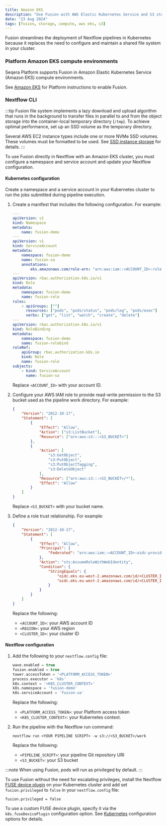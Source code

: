 ```yaml
---
title: Amazon EKS
description: "Use Fusion with AWS Elastic Kubernetes Service and S3 storage"
date: "23 Aug 2024"
tags: [fusion, storage, compute, aws eks, s3]
---
```


Fusion streamlines the deployment of Nextflow pipelines in Kubernetes because it replaces the need to configure
and maintain a shared file system in your cluster.

### Platform Amazon EKS compute environments 

Seqera Platform supports Fusion in Amazon Elastic Kubernetes Service (Amazon EKS) compute environments. 

See [Amazon EKS](https://docs.seqera.io/platform/latest/compute-envs/eks) for Platform instructions to enable Fusion.

### Nextflow CLI

:::tip
Fusion file system implements a lazy download and upload algorithm that runs in the background to transfer files in
parallel to and from the object storage into the container-local temporary directory (`/tmp`). To achieve optimal performance, set up an SSD volume as the temporary directory.

Several AWS EC2 instance types include one or more NVMe SSD volumes. These volumes must be formatted to be used. See [SSD instance storage](https://docs.aws.amazon.com/AWSEC2/latest/UserGuide/ssd-instance-store.html) for details.
:::

To use Fusion directly in Nextflow with an Amazon EKS cluster, you must configure a namespace and service account and update your Nextflow configuration. 

#### Kubernetes configuration

Create a namespace and a service account in your Kubernetes cluster to run the jobs submitted during pipeline execution.

1. Create a manifest that includes the following configuration. For example:

    ```yaml
    ---
    apiVersion: v1
    kind: Namespace
    metadata:
        name: fusion-demo
    ---
    apiVersion: v1
    kind: ServiceAccount
    metadata:
        namespace: fusion-demo
        name: fusion-sa
        annotations:
            eks.amazonaws.com/role-arn: "arn:aws:iam::<ACCOUNT_ID>:role/fusion-demo-role"
    ---
    apiVersion: rbac.authorization.k8s.io/v1
    kind: Role
    metadata:
        namespace: fusion-demo
        name: fusion-role
    rules:
        - apiGroups: [""]
          resources: ["pods", "pods/status", "pods/log", "pods/exec"]
          verbs: ["get", "list", "watch", "create", "delete"]
    ---
    apiVersion: rbac.authorization.k8s.io/v1
    kind: RoleBinding
    metadata:
        namespace: fusion-demo
        name: fusion-rolebind
    roleRef:
        apiGroup: rbac.authorization.k8s.io
        kind: Role
        name: fusion-role
    subjects:
        - kind: ServiceAccount
          name: fusion-sa
    ```

    Replace `<ACCOUNT_ID>` with your account ID.

1. Configure your AWS IAM role to provide read-write permission to the S3 bucket used as the pipeline work directory. For example:

    ```json
    {
        "Version": "2012-10-17",
        "Statement": [
            {
                "Effect": "Allow",
                "Action": ["s3:ListBucket"],
                "Resource": ["arn:aws:s3:::<S3_BUCKET>"]
            },
            {
                "Action": [
                    "s3:GetObject",
                    "s3:PutObject",
                    "s3:PutObjectTagging",
                    "s3:DeleteObject"
                ],
                "Resource": ["arn:aws:s3:::<S3_BUCKET>/*"],
                "Effect": "Allow"
            }
        ]
    }
    ```

    Replace `<S3_BUCKET>` with your bucket name.

1. Define a role trust relationship. For example:

    ```json
    {
        "Version": "2012-10-17",
        "Statement": [
            {
                "Effect": "Allow",
                "Principal": {
                    "Federated": "arn:aws:iam::<ACCOUNT_ID>:oidc-provider/oidc.eks.<REGION>.amazonaws.com/id/<CLUSTER_ID>"
                },
                "Action": "sts:AssumeRoleWithWebIdentity",
                "Condition": {
                    "StringEquals": {
                        "oidc.eks.eu-west-2.amazonaws.com/id/<CLUSTER_ID>:aud": "sts.amazonaws.com",
                        "oidc.eks.eu-west-2.amazonaws.com/id/<CLUSTER_ID>:sub": "system:serviceaccount:fusion-demo:fusion-sa"
                    }
                }
            }
        ]
    }
    ```

    Replace the following:
    - `<ACCOUNT_ID>`: your AWS account ID
    - `<REGION>`: your AWS region
    - `<CLUSTER_ID>`: your cluster ID

#### Nextflow configuration

1. Add the following to your `nextflow.config` file:

    ```groovy
    wave.enabled = true
    fusion.enabled = true
    tower.accessToken = '<PLATFORM_ACCESS_TOKEN>'
    process.executor = 'k8s'
    k8s.context = '<K8S_CLUSTER_CONTEXT>'
    k8s.namespace = 'fusion-demo'
    k8s.serviceAccount = 'fusion-sa'
    ```

    Replace the following:
    - `<PLATFORM_ACCESS_TOKEN>`: your Platform access token
    - `<K8S_CLUSTER_CONTEXT>`: your Kubernetes context.

1. Run the pipeline with the Nextflow run command:

    ```
    nextflow run <YOUR PIPELINE SCRIPT> -w s3://<S3_BUCKET>/work
    ```

    Replace the following:
    - `<PIPELINE_SCRIPT>`: your pipeline Git repository URI
    - `<S3_BUCKET>`: your S3 bucket

:::note
When using Fusion, pods will run as privileged by default.
:::

To use Fusion without the need for escalating privileges, install the Nextflow [FUSE device plugin](https://github.com/nextflow-io/k8s-fuse-plugin) on your Kubernetes cluster and add set `fusion.privileged` to `false` in your `nextflow.config` file:

```
fusion.privileged = false
```

To use a custom FUSE device plugin, specify it via the `k8s.fuseDevicePlugin` configuration option. See [Kubernetes](https://www.nextflow.io/docs/latest/reference/config.html#k8s) configuration options for details.
